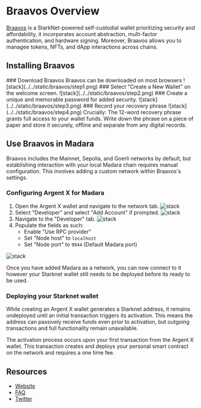 
# Braavos Overview
[Braavos](https://www.braavos.app) is a StarkNet-powered self-custodial wallet prioritizing security and affordability, it incorporates account abstraction, multi-factor authentication, and hardware signing. Moreover, Braavos allows you to managee tokens, NFTs, and dApp interactions across chains.

## Installing Braavos 
<Steps>
### Download Braavos
Braavos can be downloaded on most browsers
![stack](../../static/braavos/step1.png)
### Select "Create a New Wallet" on the welcome screen.
![stack](../../static/braavos/step2.png)
### Create a unique and memorable password for added security.
![stack](../../static/braavos/step3.png)
### Record your recovery phrase
![stack](../../static/braavos/step4.png)
Crucially: The 12-word recovery phrase grants full access to your wallet funds.
Write down the phrase on a piece of paper and store it securely, offline and separate from any digital records.
</Steps>

## Use Braavos in Madara
Braavos includes the Mainnet, Sepolia, and Goerli networks by default, but establishing interaction with your local Madara chain requires manual configuration. This involves adding a custom network within Braavos's settings.

### Configuring Argent X for Madara
1. Open the Argent X wallet and navigate to the network tab.
![stack](../../static/braavos/step5.png)
2. Select "Developer" and select "Add Account" if prompted.
![stack](../../static/braavos/step6.png)
3. Navigate to the "Developer" tab.
![stack](../../static/braavos/step7.png)
4. Populate the fields as such:
    - Enable "Use RPC provider"
    - Set "Node host" to `localhost`
    - Set "Node port" to `9944` (Default Madara port)

![stack](../../static/braavos/step8.png)

Once you have added Madara as a network, you can now connect to it however your Starknet wallet still needs to be deployed before its ready to be used.


### Deploying your Starknet wallet
While creating an Argent X wallet generates a Starknet address, it remains undeployed until an initial transaction triggers its activation. This means the address can passively receive funds even prior to activation, but outgoing transactions and full functionality remain unavailable.

The activation process occurs upon your first transaction from the Argent X wallet. This transaction creates and deploys your personal smart contract on the network and requires a one time fee.

## Resources
- [Website](https://braavos.app/)
- [FAQ](https://www.Braavosyz/faq/)
- [Twitter](https://twitter.com/Braavos)